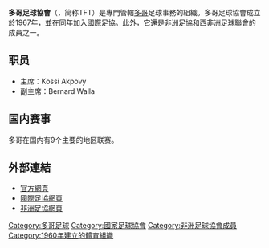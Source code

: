 {{國家足協
|Name               = 多哥足球協會
|Logo               = <!-- 檔案不存在 Togo FA.png ，可從英文維基百科取得 -->
|Founded            = 1960年
|FIFA affiliation   = 1962年
|Region             = [[非洲足協|非洲足協]]
|Region affiliation = 1963年
|Subregion             = [[西非洲足球聯會|西非洲足球聯會]]
|Subregion affiliation = 1975年
|President          = Kossi Akpovy
}}

'''多哥足球協會'''（{{lang-fr|Fédération Togolaise de Football}}，简称TFT）是專門管轄[[多哥|多哥]]足球事務的組織。多哥足球協會成立於1967年，並在同年加入[[國際足協|國際足協]]。此外，它還是[[非洲足協|非洲足協]]和[[西非洲足球聯會|西非洲足球聯會]]的成員之一。

==职员==
*主席：Kossi Akpovy
*副主席：Bernard Walla

==国内赛事==
多哥在国内有9个主要的地区联赛。

==外部連結==
* [http://www.ftftogo.com 官方網頁]{{Wayback|url=http://www.ftftogo.com/ |date=20201001163922 }}
* [http://www.fifa.com/associations/association=tog/index.html 國際足協網頁]{{Wayback|url=http://www.fifa.com/associations/association=tog/index.html |date=20130715090913 }}
* [http://www.cafonline.com/association/togo 非洲足協網頁]{{Wayback|url=http://www.cafonline.com/association/togo |date=20130806012359 }}

{{非洲足球協會成員}}

[[Category:多哥足球|Category:多哥足球]]
[[Category:國家足球協會|Category:國家足球協會]]
[[Category:非洲足球協會成員|Category:非洲足球協會成員]]
[[Category:1960年建立的體育組織|Category:1960年建立的體育組織]]